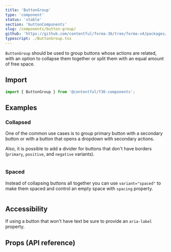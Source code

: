 ```yaml
---
title: 'ButtonGroup'
type: 'component'
status: 'stable'
section: 'buttonComponents'
slug: /components/button-group/
github: 'https://github.com/contentful/forma-36/tree/forma-v4/packages/components/button/src/ButtonGroup'
typescript: ./ButtonGroup.tsx
---
```


`ButtonGroup` should be used to group buttons whose actions are related, with an option to collapse them together or split them with an equal amount of free space.

## Import

```js static=true
import { ButtonGroup } from '@contentful/f36-components';
```

## Examples

### Collapsed

One of the common use cases is to group primary button with a secondary button or with a button that opens a dropdown with secondary actions.

Also, it is possible to add a divider for buttons that don't have borders (`primary`, `positive`, and `negative` variants).

```jsx file=../../examples/ButtonGroupCollapsedExample.tsx

```

### Spaced

Instead of collapsing buttons all together you can use `variant="spaced"` to make them spaced and control an empty space with `spacing` property.

```jsx file=../../examples/ButtonGroupSpacedExample.tsx

```

## Accessibility

If using a button that won't have text be sure to provide an `aria-label` property.

## Props (API reference)

<Props
  of="ButtonGroup"
  storybookPath="/story/components-button-buttongroup--basic"
/>
